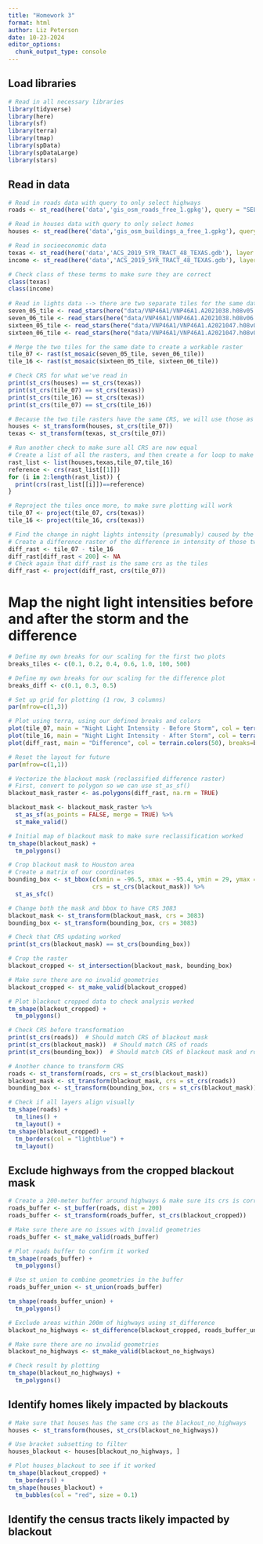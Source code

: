 ```yaml
---
title: "Homework 3"
format: html
author: Liz Peterson
date: 10-23-2024
editor_options: 
  chunk_output_type: console
---
```


## Load libraries
```r
# Read in all necessary libraries
library(tidyverse)
library(here)
library(sf)
library(terra)
library(tmap)
library(spData)
library(spDataLarge)
library(stars)
```

## Read in data
```r
# Read in roads data with query to only select highways 
roads <- st_read(here('data','gis_osm_roads_free_1.gpkg'), query = "SELECT * FROM gis_osm_roads_free_1 WHERE fclass='motorway'")

# Read in houses data with query to only select homes 
houses <- st_read(here('data','gis_osm_buildings_a_free_1.gpkg'), query = "SELECT * FROM gis_osm_buildings_a_free_1 WHERE (type IS NULL AND name IS NULL) OR type in ('residential', 'apartments', 'house', 'static_caravan', 'detached')")

# Read in socioeconomic data
texas <- st_read(here('data','ACS_2019_5YR_TRACT_48_TEXAS.gdb'), layer = 'ACS_2019_5YR_TRACT_48_TEXAS')
income <- st_read(here('data','ACS_2019_5YR_TRACT_48_TEXAS.gdb'), layer = "X19_INCOME")

# Check class of these terms to make sure they are correct
class(texas)
class(income)
                 
# Read in lights data --> there are two separate tiles for the same date
seven_05_tile <- read_stars(here("data/VNP46A1/VNP46A1.A2021038.h08v05.001.2021039064328.tif")) 
seven_06_tile <- read_stars(here("data/VNP46A1/VNP46A1.A2021038.h08v06.001.2021039064329.tif"))
sixteen_05_tile <- read_stars(here("data/VNP46A1/VNP46A1.A2021047.h08v05.001.2021048091106.tif"))
sixteen_06_tile <- read_stars(here("data/VNP46A1/VNP46A1.A2021047.h08v06.001.2021048091105.tif"))
```

```r
# Merge the two tiles for the same date to create a workable raster
tile_07 <- rast(st_mosaic(seven_05_tile, seven_06_tile))
tile_16 <- rast(st_mosaic(sixteen_05_tile, sixteen_06_tile))
```

```r
# Check CRS for what we've read in
print(st_crs(houses) == st_crs(texas))
print(st_crs(tile_07) == st_crs(texas))
print(st_crs(tile_16) == st_crs(texas))
print(st_crs(tile_07) == st_crs(tile_16))
```

```r
# Because the two tile rasters have the same CRS, we will use those as the refernce, and update houses and texas to have that same CRS
houses <- st_transform(houses, st_crs(tile_07))
texas <- st_transform(texas, st_crs(tile_07))
```

```r
# Run another check to make sure all CRS are now equal
# Create a list of all the rasters, and then create a for loop to make sure they all have the same crs, using the CRS of houses as a reference
rast_list <- list(houses,texas,tile_07,tile_16)
reference <- crs(rast_list[[1]])
for (i in 2:length(rast_list)) {
  print(crs(rast_list[[i]])==reference)
}
```

```r
# Reproject the tiles once more, to make sure plotting will work
tile_07 <- project(tile_07, crs(texas))
tile_16 <- project(tile_16, crs(texas))
```

```r
# Find the change in night lights intensity (presumably) caused by the storm
# Create a difference raster of the difference in intensity of those two nights
diff_rast <- tile_07 - tile_16
diff_rast[diff_rast < 200] <- NA
# Check again that diff_rast is the same crs as the tiles
diff_rast <- project(diff_rast, crs(tile_07))
```

# Map the night light intensities before and after the storm and the difference
```r
# Define my own breaks for our scaling for the first two plots
breaks_tiles <- c(0.1, 0.2, 0.4, 0.6, 1.0, 100, 500)

# Define my own breaks for our scaling for the difference plot
breaks_diff <- c(0.1, 0.3, 0.5)

# Set up grid for plotting (1 row, 3 columns)
par(mfrow=c(1,3))

# Plot using terra, using our defined breaks and colors
plot(tile_07, main = "Night Light Intensity - Before Storm", col = terrain.colors(50), breaks=breaks_tiles, legend = FALSE)
plot(tile_16, main = "Night Light Intensity - After Storm", col = terrain.colors(50), breaks=breaks_tiles, legend = FALSE)
plot(diff_rast, main = "Difference", col = terrain.colors(50), breaks=breaks_diff, legend = FALSE)

# Reset the layout for future
par(mfrow=c(1,1))
```

```r
# Vectorize the blackout mask (reclassified difference raster)
# First, convert to polygon so we can use st_as_sf()
blackout_mask_raster <- as.polygons(diff_rast, na.rm = TRUE)

blackout_mask <- blackout_mask_raster %>%
  st_as_sf(as_points = FALSE, merge = TRUE) %>%
  st_make_valid()
```

```r
# Initial map of blackout mask to make sure reclassification worked
tm_shape(blackout_mask) +
  tm_polygons()
```

```r
# Crop blackout mask to Houston area
# Create a matrix of our coordinates
bounding_box <- st_bbox(c(xmin = -96.5, xmax = -95.4, ymin = 29, ymax = 30.5),
                        crs = st_crs(blackout_mask)) %>%
  st_as_sfc()

# Change both the mask and bbox to have CRS 3083
blackout_mask <- st_transform(blackout_mask, crs = 3083)
bounding_box <- st_transform(bounding_box, crs = 3083)

# Check that CRS updating worked
print(st_crs(blackout_mask) == st_crs(bounding_box))

# Crop the raster
blackout_cropped <- st_intersection(blackout_mask, bounding_box)

# Make sure there are no invalid geometries
blackout_cropped <- st_make_valid(blackout_cropped)
```

```r
# Plot blackout cropped data to check analysis worked
tm_shape(blackout_cropped) +
  tm_polygons()
```

```r
# Check CRS before transformation
print(st_crs(roads))  # Should match CRS of blackout mask
print(st_crs(blackout_mask))  # Should match CRS of roads
print(st_crs(bounding_box))  # Should match CRS of blackout mask and roads

# Another chance to transform CRS
roads <- st_transform(roads, crs = st_crs(blackout_mask))
blackout_mask <- st_transform(blackout_mask, crs = st_crs(roads))
bounding_box <- st_transform(bounding_box, crs = st_crs(blackout_mask))
```

```r
# Check if all layers align visually
tm_shape(roads) +
  tm_lines() +
  tm_layout() +
tm_shape(blackout_cropped) +
  tm_borders(col = "lightblue") +
  tm_layout()

```

## Exclude highways from the cropped blackout mask
```r
# Create a 200-meter buffer around highways & make sure its crs is correct
roads_buffer <- st_buffer(roads, dist = 200)
roads_buffer <- st_transform(roads_buffer, st_crs(blackout_cropped))

# Make sure there are no issues with invalid geometries
roads_buffer <- st_make_valid(roads_buffer)
```

```r
# Plot roads buffer to confirm it worked
tm_shape(roads_buffer) +
  tm_polygons()
```

```r
# Use st_union to combine geometries in the buffer
roads_buffer_union <- st_union(roads_buffer)

tm_shape(roads_buffer_union) +
  tm_polygons()
```

```r
# Exclude areas within 200m of highways using st_difference
blackout_no_highways <- st_difference(blackout_cropped, roads_buffer_union)

# Make sure there are no invalid geometries
blackout_no_highways <- st_make_valid(blackout_no_highways)

# Check result by plotting
tm_shape(blackout_no_highways) +
  tm_polygons()
```

## Identify homes likely impacted by blackouts
```r
# Make sure that houses has the same crs as the blackout_no_highways
houses <- st_transform(houses, st_crs(blackout_no_highways))

# Use bracket subsetting to filter
houses_blackout <- houses[blackout_no_highways, ]
```

```r
# Plot houses_blackout to see if it worked
tm_shape(blackout_cropped) +
  tm_borders() +
tm_shape(houses_blackout) +
  tm_bubbles(col = "red", size = 0.1)
```

## Identify the census tracts likely impacted by blackout
```r

```


